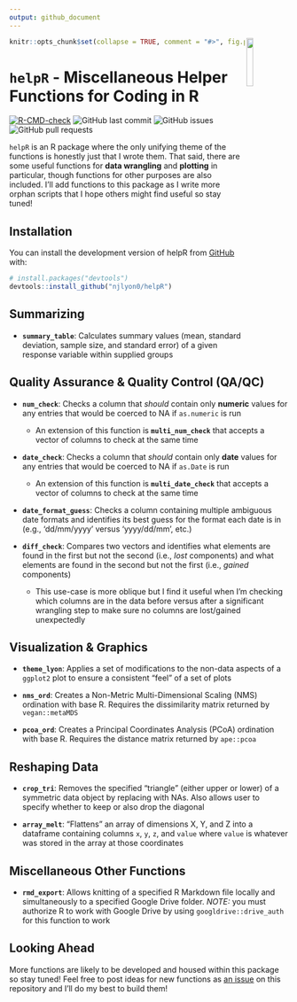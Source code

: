 ```yaml
---
output: github_document
---
```


<!-- README.md is generated from README.Rmd. Please edit that file -->

<img src = "man/figures/helpR_hex.png" align = "right" width = "15%"/>

```r
knitr::opts_chunk$set(collapse = TRUE, comment = "#>", fig.path = "man/figures/README-")
```

# `helpR` - Miscellaneous Helper Functions for Coding in R

<!-- badges: start -->
[![R-CMD-check](https://github.com/njlyon0/helpR/workflows/R-CMD-check/badge.svg)](https://github.com/njlyon0/helpR/actions)
![GitHub last commit](https://img.shields.io/github/last-commit/njlyon0/helpR)
![GitHub issues](https://img.shields.io/github/issues-raw/njlyon0/helpR)
![GitHub pull requests](https://img.shields.io/github/issues-pr/njlyon0/helpR)

<!-- badges: end -->

`helpR` is an R package where the only unifying theme of the functions is honestly just that I wrote them. That said, there are some useful functions for **data wrangling** and **plotting** in particular, though functions for other purposes are also included. I'll add functions to this package as I write more orphan scripts that I hope others might find useful so stay tuned!

## Installation

You can install the development version of helpR from [GitHub](https://github.com/) with:

``` r
# install.packages("devtools")
devtools::install_github("njlyon0/helpR")
```

## Summarizing

- **`summary_table`**: Calculates summary values (mean, standard deviation, sample size, and standard error) of a given response variable within supplied groups

## Quality Assurance & Quality Control (QA/QC)

- **`num_check`**: Checks a column that *should* contain only **numeric** values for any entries that would be coerced to NA if `as.numeric` is run

    - An extension of this function is **`multi_num_check`** that accepts a vector of columns to check at the same time

- **`date_check`**: Checks a column that *should* contain only **date** values for any entries that would be coerced to NA if `as.Date` is run

    - An extension of this function is **`multi_date_check`** that accepts a vector of columns to check at the same time
    
- **`date_format_guess`**: Checks a column containing multiple ambiguous date formats and identifies its best guess for the format each date is in (e.g., 'dd/mm/yyyy' versus 'yyyy/dd/mm', etc.)

- **`diff_check`**: Compares two vectors and identifies what elements are found in the first but not the second (i.e., *lost* components) and what elements are found in the second but not the first (i.e., *gained* components)

    - This use-case is more oblique but I find it useful when I'm checking which columns are in the data before versus after a significant wrangling step to make sure no columns are lost/gained unexpectedly

## Visualization & Graphics

- **`theme_lyon`**: Applies a set of modifications to the non-data aspects of a `ggplot2` plot to ensure a consistent "feel" of a set of plots

- **`nms_ord`**: Creates a Non-Metric Multi-Dimensional Scaling (NMS) ordination with base R. Requires the dissimilarity matrix returned by `vegan::metaMDS`

- **`pcoa_ord`**: Creates a Principal Coordinates Analysis (PCoA) ordination with base R. Requires the distance matrix returned by `ape::pcoa`

## Reshaping Data

- **`crop_tri`**: Removes the specified "triangle" (either upper or lower) of a symmetric data object by replacing with NAs. Also allows user to specify whether to keep or also drop the diagonal

- **`array_melt`**: "Flattens" an array of dimensions X, Y, and Z into a dataframe containing columns `x`, `y`, `z`, and `value` where `value` is whatever was stored in the array at those coordinates

## Miscellaneous Other Functions

- **`rmd_export`**: Allows knitting of a specified R Markdown file locally and simultaneously to a specified Google Drive folder. *NOTE:* you must authorize R to work with Google Drive by using `googldrive::drive_auth` for this function to work

## Looking Ahead

More functions are likely to be developed and housed within this package so stay tuned! Feel free to post ideas for new functions as [an issue](https://github.com/njlyon0/helpR/issues) on this repository and I'll do my best to build them!
